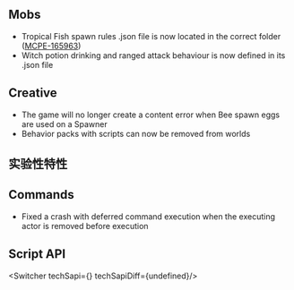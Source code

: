 



## **Mobs**

-   Tropical Fish spawn rules .json file is now located in the correct folder ([MCPE-165963](https://bugs.mojang.com/browse/MCPE-165963))
-   Witch potion drinking and ranged attack behaviour is now defined in its .json file

## **Creative**

-   The game will no longer create a content error when Bee spawn eggs are used on a Spawner
-   Behavior packs with scripts can now be removed from worlds




<h2 className="experimental_divider">实验性特性</h2>




## **Commands**

-   Fixed a crash with deferred command execution when the executing actor is removed before execution


## **Script API**

<Switcher techSapi={<TechSapiExp/>} techSapiDiff={undefined}/>

